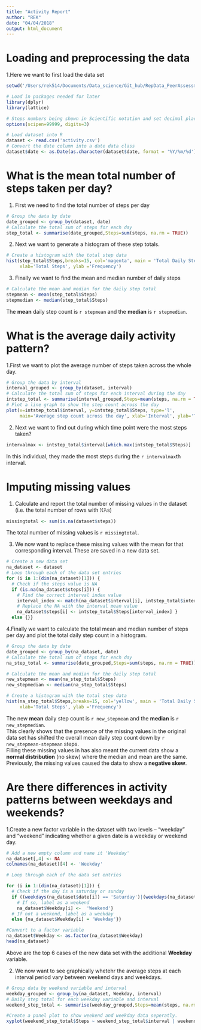 ```yaml
---
title: "Activity Report"
author: "REK"
date: "04/04/2018"
output: html_document
---
```


# Loading and preprocessing the data  
1.Here we want to first load the data set  

```r

setwd('/Users/rek514/Documents/Data_science/Git_hub/RepData_PeerAssessment1')

# Load in packages needed for later
library(dplyr)
library(lattice)

# Stops numbers being shown in Scientific notation and set decimal places to 3
options(scipen=99999, digits=3)

# Load dataset into R
dataset <- read.csv('activity.csv')
# Convert the date column into a date data class
dataset$date <- as.Date(as.character(dataset$date, format = '%Y/%m/%d'))
```

# What is the mean total number of steps taken per day?

1. First we need to find the total number of steps per day
```r
# Group the data by date
date_grouped <- group_by(dataset, date)
# Calculate the total sum of steps for each day
step_total <- summarise(date_grouped,Steps=sum(steps, na.rm = TRUE))
```

2. Next we want to generate a histogram of these step totals.
``` r
# Create a histogram with the total step data
hist(step_total$Steps,breaks=15, col='magenta', main = 'Total Daily Steps',
     xlab='Total Steps', ylab ='Frequency')
```

3. Finally we want to find the mean and median number of daily steps
```r
# Calculate the mean and median for the daily step total
stepmean <- mean(step_total$Steps)
stepmedian <- median(step_total$Steps)
```
The  **mean** daily step count is `r stepmean` and the **median** is `r stepmedian`.


# What is the average daily activity pattern?
1.First we want to plot the average number of steps taken across the whole day.

```r
# Group the data by interval
interval_grouped <- group_by(dataset, interval)
# Calculate the total sum of steps for each interval during the day
intstep_total <- summarise(interval_grouped,Steps=mean(steps, na.rm = TRUE))
# Plot a line graph to show the step count across the day
plot(x=intstep_total$interval, y=intstep_total$Steps, type='l',
     main='Average step count across the day', xlab='Interval', ylab='Total Steps', lwd=2.5, col='blue')
```

2. Next we want to find out during which time point were the most steps taken?
```r
intervalmax <- intstep_total$interval[which.max(intstep_total$Steps)]
```
In this individual, they made the most steps during the `r intervalmax`th interval.

# Imputing missing values

1. Calculate and report the total number of missing values in the dataset (i.e. the total number of rows with 𝙽𝙰s)
``` r
missingtotal <- sum(is.na(dataset$steps))
```
The total number of missing values is `r missingtotal`.

3. We now want to replace these missing values with the mean for that corresponding interval. These are saved in a new data set.
```r
# Create a new data set
na_dataset <- dataset
# Loop through each of the data set entries
for (i in 1:(dim(na_dataset)[1])) {
  # Check if the steps value is NA
  if (is.na(na_dataset$steps[i])) {
    # Find the correct interval index value
    interval_index <- match(na_dataset$interval[i], intstep_total$interval)
    # Replace the NA with the interval mean value
    na_dataset$steps[i] <- intstep_total$Steps[interval_index] }
  else {}}
```

4.Finally we want to calculate the total mean and median number of steps per day  and plot the total daily step count in a histogram.

```r
# Group the data by date
date_grouped <- group_by(na_dataset, date)
# Calculate the total sum of steps for each day
na_step_total <- summarise(date_grouped,Steps=sum(steps, na.rm = TRUE))

# Calculate the mean and median for the daily step total
new_stepmean <- mean(na_step_total$Steps)
new_stepmedian <- median(na_step_total$Steps)

# Create a histogram with the total step data
hist(na_step_total$Steps,breaks=15, col='yellow', main = 'Total Daily Steps',
     xlab='Total Steps', ylab ='Frequency')
```

The new **mean** daily step count is `r new_stepmean` and the **median** is `r new_stepmedian`.  
This clearly shows that the presence of the missing values in the original data set has shifted the overall mean daily step count down by `r new_stepmean-stepmean` steps.   
Filling these missing values in has also meant the current data show a **normal distribution** (no skew) where the median and mean are the same. Previously, the missing values caused the data to show a **negative skew**.

# Are there differences in activity patterns between weekdays and weekends?

1.Create a new factor variable in the dataset with two levels – “weekday” and “weekend” indicating whether a given date is a weekday or weekend day.

```r
# Add a new empty column and name it 'Weekday'
na_dataset[,4] <- NA
colnames(na_dataset)[4] <- 'Weekday'

# Loop through each of the data set entries

for (i in 1:(dim(na_dataset)[1])) {
  # Check if the day is a saturday or sunday
  if ((weekdays(na_dataset$date[i]) == 'Saturday')|(weekdays(na_dataset$date[i]) == 'Sunday')){
    # If so, label as a weekend
    na_dataset$Weekday[i] <-  'Weekend'}
  # If not a weekend, label as a weekday
  else {na_dataset$Weekday[i] = 'Weekday'}}

#Convert to a factor variable
na_dataset$Weekday <- as.factor(na_dataset$Weekday)
head(na_dataset)
```

Above are the top 6 cases of the new data set with the additional **Weekday** variable.

2. We now want to see graphically whetehr the average steps at each interval period vary between weekend days and weekdays.

```r
# Group data by weekend variable and interval
weekday_grouped <- group_by(na_dataset, Weekday, interval)
# Daily step total for each weekday variable and interval
weekend_step_total <- summarise(weekday_grouped,Steps=mean(steps, na.rm = TRUE))

#Create a panel plot to show weekend and weekday data seperatly.
xyplot(weekend_step_total$Steps ~ weekend_step_total$interval | weekend_step_total$Weekday, type='l', layout=c(1,2), xlab = 'Time Interval', ylab = 'Total Step Count', lwd=2.5, col='red', main='Daily Step Count for the Weekend and Weekdays')

```